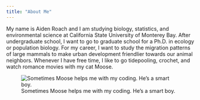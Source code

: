 ```yaml
---
title: "About Me"
---
```


My name is Aiden Roach and I am studying biology, statistics, and environmental science at California State University of Monterey Bay. After undergraduate school, I want to go to graduate school for a Ph.D. in ecology or population biology. For my career, I want to study the migration patterns of large mammals to make urban development friendlier towards our animal neighbors. Whenever I have free time, I like to go tidepooling, crochet, and watch romance movies with my cat Moose.

![Sometimes Moose helps me with my coding. He's a smart boy.](moose_coding.jpg)